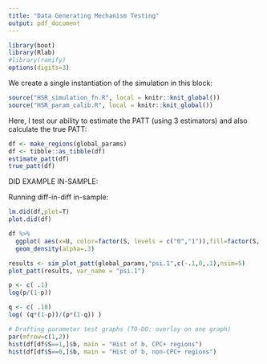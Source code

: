 ```yaml
---
title: "Data Generating Mechanism Testing"
output: pdf_document
---
```


```r
library(boot)
library(Rlab)
#library(ramify)
options(digits=3)
```

We create a single instantiation of the simulation in this block: 

```r
source("HSR_simulation_fn.R", local = knitr::knit_global())
source("HSR_param_calib.R", local = knitr::knit_global())
```

Here, I test our ability to estimate the PATT (using 3 estimators) and also calculate the true PATT: 

```r
df <- make_regions(global_params)
df <- tibble::as_tibble(df)
estimate_patt(df)
true_patt(df)
```


DID EXAMPLE IN-SAMPLE: 

Running diff-in-diff in-sample: 

```r
lm.did(df,plot=T)
plot.did(df)
```


```r
df %>% 
  ggplot( aes(x=U, color=factor(S, levels = c("0","1")),fill=factor(S, levels = c("0","1")))) + 
  geom_density(alpha=.3)
```

```r
results <- sim_plot_patt(global_params,"psi.1",c(-.1,0,.1),nsim=5)
plot_patt(results, var_name = "psi.1")
```

```r
p <- c( .1)
log(p/(1-p))

q <- c( .18) 
log( (q*(1-p))/(p*(1-q)) )
```


```r
# Drafting parameter test graphs (TO-DO: overlay on one graph)
par(mfrow=c(1,2))
hist(df[df$S==1,]$b, main = "Hist of b, CPC+ regions")
hist(df[df$S==0,]$b, main = "Hist of b, non-CPC+ regions")

```


